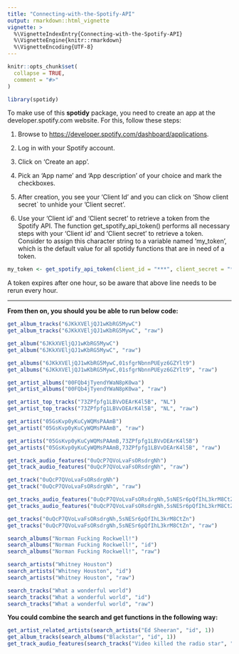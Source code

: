 ---
title: "Connecting-with-the-Spotify-API"
output: rmarkdown::html_vignette
vignette: >
  %\VignetteIndexEntry{Connecting-with-the-Spotify-API}
  %\VignetteEngine{knitr::rmarkdown}
  %\VignetteEncoding{UTF-8}
---

```{r, include = FALSE}
knitr::opts_chunk$set(
  collapse = TRUE,
  comment = "#>"
)
```

```{r setup, eval = F}
library(spotidy)
```

To make use of this **spotidy** package, you need to create an app at the developer.spotify.com website. For this, follow these steps:

1. Browse to <https://developer.spotify.com/dashboard/applications>.

2. Log in with your Spotify account.

3. Click on 'Create an app'.

4. Pick an 'App name' and 'App description' of your choice and mark the checkboxes.

5. After creation, you see your 'Client Id' and you can click on 'Show client secret` to unhide your 'Client secret'.

6. Use your 'Client id' and 'Client secret' to retrieve a token from the Spotify API. The function get_spotify_api_token() performs all necessary steps with your 'Client id' and 'Client secret' to retrieve a token. Consider to assign this character string to a variable named 'my_token', which is the default value for all spotidy functions that are in need of a token. 


```{r get-token, eval = F}
my_token <- get_spotify_api_token(client_id = "***", client_secret = "***")
```

A token expires after one hour, so be aware that above line needs to be rerun every hour.

******
**From then on, you should you be able to run below code:**
```{r spotidy in practice code, eval = F}
get_album_tracks("6JKkXVEljQJ1wKbRG5MywC")
get_album_tracks("6JKkXVEljQJ1wKbRG5MywC", "raw")

get_album("6JKkXVEljQJ1wKbRG5MywC")
get_album("6JKkXVEljQJ1wKbRG5MywC", "raw")

get_albums("6JKkXVEljQJ1wKbRG5MywC,01sfgrNbnnPUEyz6GZYlt9")
get_albums("6JKkXVEljQJ1wKbRG5MywC,01sfgrNbnnPUEyz6GZYlt9", "raw")

get_artist_albums("00FQb4jTyendYWaN8pK0wa")
get_artist_albums("00FQb4jTyendYWaN8pK0wa", "raw")

get_artist_top_tracks("73ZPfpfg1LBVvDEArK4l5B", "NL")
get_artist_top_tracks("73ZPfpfg1LBVvDEArK4l5B", "NL", "raw")

get_artist("05GsKvp0yKuCyWQMsPAAmB")
get_artist("05GsKvp0yKuCyWQMsPAAmB", "raw")

get_artists("05GsKvp0yKuCyWQMsPAAmB,73ZPfpfg1LBVvDEArK4l5B")
get_artists("05GsKvp0yKuCyWQMsPAAmB,73ZPfpfg1LBVvDEArK4l5B", "raw")

get_track_audio_features("0uQcP7QVoLvaFsORsdrgNh")
get_track_audio_features("0uQcP7QVoLvaFsORsdrgNh", "raw")

get_track("0uQcP7QVoLvaFsORsdrgNh")
get_track("0uQcP7QVoLvaFsORsdrgNh", "raw")

get_tracks_audio_features("0uQcP7QVoLvaFsORsdrgNh,5sNESr6pQfIhL3krM8CtZn")
get_tracks_audio_features("0uQcP7QVoLvaFsORsdrgNh,5sNESr6pQfIhL3krM8CtZn", "raw")

get_tracks("0uQcP7QVoLvaFsORsdrgNh,5sNESr6pQfIhL3krM8CtZn")
get_tracks("0uQcP7QVoLvaFsORsdrgNh,5sNESr6pQfIhL3krM8CtZn", "raw")

search_albums("Norman Fucking Rockwell!")
search_albums("Norman Fucking Rockwell!", "id")
search_albums("Norman Fucking Rockwell!", "raw")

search_artists("Whitney Houston")
search_artists("Whitney Houston", "id")
search_artists("Whitney Houston", "raw")

search_tracks("What a wonderful world")
search_tracks("What a wonderful world", "id")
search_tracks("What a wonderful world", "raw")
```

**You could combine the search and get functions in the following way:**
```{r combining-search-and-get-examples, eval = F}
get_artist_related_artists(search_artists("Ed Sheeran", "id", 1))
get_album_tracks(search_albums("Blackstar", "id", 1))
get_track_audio_features(search_tracks("Video killed the radio star", "id", 1)
```

